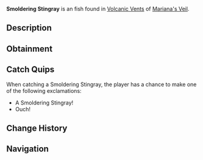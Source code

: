 {{FishInfobox
|image          = Smoldering Stingray.png
|rarity         = Unusual
|sea            = First Sea
|location       = [[Volcanic Vents]]
|sublocation    = 
|sources        = Fishing Rod
|radar_location = 
|xp             = 150
|weather        = 
|time           = Night
|season         = Spring
|bait           = Seaweed
|base_weight    = 17
|base_value     = 900
|weight_range   = 9
|base_chance    = 35
|base_resil     = 75
}}
'''Smoldering Stingray''' is an {{Rarity|Unusual}} fish found in [[Volcanic Vents]] of [[Mariana's Veil]].

== Description ==
{{Description|A broad stingray with glowing magma veins running along its wings.|Bestiary Entry}}

== Obtainment ==
{{Description|Prefers warm, still waters under the cover of night.|Bestiary Hint}}
{{Fish Availability|
Mariana's Veil/Volcanic Vents
|top_rods      = 
Krampus's Rod\408177.58\443983.93;
Magma Rod\394944.46\429589.45;
Plastic Rod\360673.69\392310.98;
Buddy Bond Rod\267929.03\403724.29;
Fast Rod\252910.63\469070.11;
Fischer's Rod\224057.26\415556.13;
Astralhook Rod\227210.72\192752.4;
Ethereal Prism Rod\226028.46\166528.94;
Seraphic Rod\215627.38\167551.15;
No-Life Rod\210132.52\173938.03;
Challenger's Rod\203372.85\166357.24;
Rod Of The Forgotten Fang\201889.66\165712.85;
Free Spirit Rod\199135.3\199507.02;
Blazebringer Rod\187018.18\162514.8;
Trident Rod\182997.79\190801.34;
Rod Of The Depths\181294.56\156438.77;
Rod Of The Exalted One\180015.04\158103.36;
Zeus Rod\175946.27\151966.17;
Verdant Shear Rod\173012.07\153683.59;
Depthseeker Rod\157729.25\140707.34;
Avalanche Rod\142444.88\127951.84;
Volcanic Rod\137081.28\120192.75;
Training Rod\108171.79\231197.47;
Steady Rod\59773.71\47562.21
|recommended   = Ethereal Prism Rod
}}

== Catch Quips ==
When catching a Smoldering Stingray, the player has a chance to make one of the following exclamations:
* A Smoldering Stingray!
* Ouch!

== Change History ==
{{Change History|{{subst:Current Version}}}}

== Navigation ==
{{Fish Navbox|Volcanic Vents}}